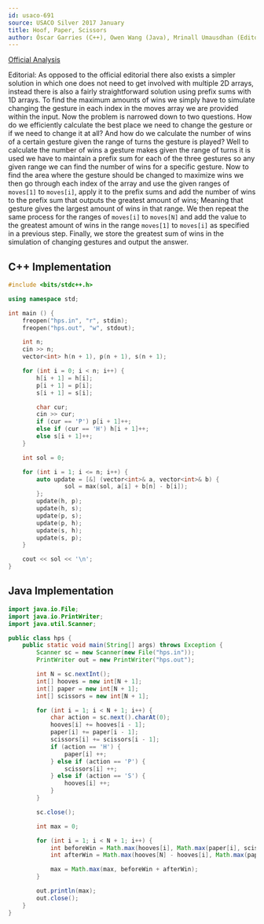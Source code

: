 ```yaml
---
id: usaco-691
source: USACO Silver 2017 January
title: Hoof, Paper, Scissors
author: Óscar Garries (C++), Owen Wang (Java), Mrinall Umausdhan (Editorial)
---
```


[Official Analysis](http://www.usaco.org/current/data/sol_hps_silver_jan17.html)

Editorial: As opposed to the official editorial there also exists a simpler solution in which one does not need to get involved with multiple 2D arrays, instead there is also a fairly straightforward solution using prefix sums with 1D arrays. To find the maximum amounts of wins we simply have to simulate changing the gesture in each index in the moves array we are provided within the input. Now the problem is narrowed down to two questions. How do we efficiently calculate the best place we need to change the gesture or if we need to change it at all? And how do we calculate the number of wins of a certain gesture given the range of turns the gesture is played? Well to calculate the number of wins a gesture makes given the range of turns it is used we have to maintain a prefix sum for each of the three gestures so any given range we can find the number of wins for a specific gesture. Now to find the area where the gesture should be changed to maximize wins we then go through each index of the array and use the given ranges of $\texttt{moves[1]}$  to $\texttt{moves[i]}$, apply it to the prefix sums and add the number of wins to the prefix sum that outputs the greatest amount of wins; Meaning that gesture gives the largest amount of wins in that range. We then repeat the same process for the ranges of $\texttt{moves[i]}$ to $\texttt{moves[N]}$ and add the value to the greatest amount of wins in the range $\texttt{moves[1]}$ to $\texttt{moves[i]}$ as specified in a previous step. Finally, we store the greatest sum of wins in the simulation of changing gestures and output the answer. 

<LanguageSection>
<CPPSection>

## C++ Implementation

```cpp
#include <bits/stdc++.h>

using namespace std;

int main () {
	freopen("hps.in", "r", stdin);
	freopen("hps.out", "w", stdout);

	int n;
	cin >> n;
	vector<int> h(n + 1), p(n + 1), s(n + 1);

	for (int i = 0; i < n; i++) {
		h[i + 1] = h[i];
		p[i + 1] = p[i];
		s[i + 1] = s[i];

		char cur;
		cin >> cur;
		if (cur == 'P') p[i + 1]++;
		else if (cur == 'H') h[i + 1]++;
		else s[i + 1]++;
	}

	int sol = 0;

	for (int i = 1; i <= n; i++) {
		auto update = [&] (vector<int>& a, vector<int>& b) {
				sol = max(sol, a[i] + b[n] - b[i]);
		};
		update(h, p);
		update(h, s);
		update(p, s);
		update(p, h);
		update(s, h);
		update(s, p);
	}

	cout << sol << '\n';
}

```

</CPPSection>
<JavaSection>

## Java Implementation

```java
import java.io.File;
import java.io.PrintWriter;
import java.util.Scanner;

public class hps {
    public static void main(String[] args) throws Exception {
        Scanner sc = new Scanner(new File("hps.in"));
        PrintWriter out = new PrintWriter("hps.out");

        int N = sc.nextInt();
        int[] hooves = new int[N + 1];
        int[] paper = new int[N + 1];
        int[] scissors = new int[N + 1];

        for (int i = 1; i < N + 1; i++) {
            char action = sc.next().charAt(0);
            hooves[i] += hooves[i - 1];
            paper[i] += paper[i - 1];
            scissors[i] += scissors[i - 1];
            if (action == 'H') {
                paper[i] ++;
            } else if (action == 'P') {
                scissors[i] ++;
            } else if (action == 'S') {
                hooves[i] ++;
            }
        }

        sc.close();

        int max = 0;

        for (int i = 1; i < N + 1; i++) {
            int beforeWin = Math.max(hooves[i], Math.max(paper[i], scissors[i]));
            int afterWin = Math.max(hooves[N] - hooves[i], Math.max(paper[N] - paper[i], scissors[N] - scissors[i]));

            max = Math.max(max, beforeWin + afterWin);
        }

        out.println(max);
        out.close();
    }
}
```

</JavaSection>


</LanguageSection>
